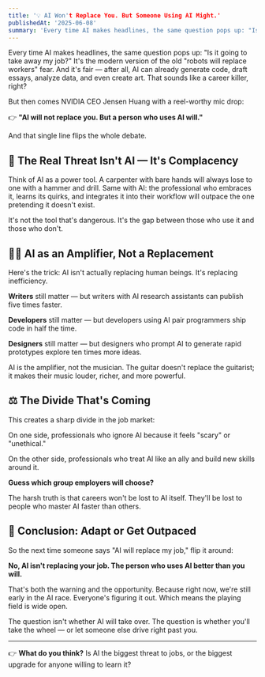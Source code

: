 ---
title: '💡 AI Won't Replace You. But Someone Using AI Might.'
publishedAt: '2025-06-08'
summary: 'Every time AI makes headlines, the same question pops up: "Is it going to take away my job?" But NVIDIA CEO Jensen Huang flipped the whole debate with one mic-drop line.'
---

Every time AI makes headlines, the same question pops up: "Is it going to take away my job?" It's the modern version of the old "robots will replace workers" fear. And it's fair — after all, AI can already generate code, draft essays, analyze data, and even create art. That sounds like a career killer, right?

But then comes NVIDIA CEO Jensen Huang with a reel-worthy mic drop:

👉 **"AI will not replace you. But a person who uses AI will."**

And that single line flips the whole debate.

## 🚀 The Real Threat Isn't AI — It's Complacency

Think of AI as a power tool. A carpenter with bare hands will always lose to one with a hammer and drill. Same with AI: the professional who embraces it, learns its quirks, and integrates it into their workflow will outpace the one pretending it doesn't exist.

It's not the tool that's dangerous. It's the gap between those who use it and those who don't.

## 🧑‍💻 AI as an Amplifier, Not a Replacement

Here's the trick: AI isn't actually replacing human beings. It's replacing inefficiency.

**Writers** still matter — but writers with AI research assistants can publish five times faster.

**Developers** still matter — but developers using AI pair programmers ship code in half the time.

**Designers** still matter — but designers who prompt AI to generate rapid prototypes explore ten times more ideas.

AI is the amplifier, not the musician. The guitar doesn't replace the guitarist; it makes their music louder, richer, and more powerful.

## ⚖️ The Divide That's Coming

This creates a sharp divide in the job market:

On one side, professionals who ignore AI because it feels "scary" or "unethical."

On the other side, professionals who treat AI like an ally and build new skills around it.

**Guess which group employers will choose?**

The harsh truth is that careers won't be lost to AI itself. They'll be lost to people who master AI faster than others.

## 🔮 Conclusion: Adapt or Get Outpaced

So the next time someone says "AI will replace my job," flip it around:

**No, AI isn't replacing your job. The person who uses AI better than you will.**

That's both the warning and the opportunity. Because right now, we're still early in the AI race. Everyone's figuring it out. Which means the playing field is wide open.

The question isn't whether AI will take over. The question is whether you'll take the wheel — or let someone else drive right past you.

---

👉 **What do you think?** Is AI the biggest threat to jobs, or the biggest upgrade for anyone willing to learn it?

